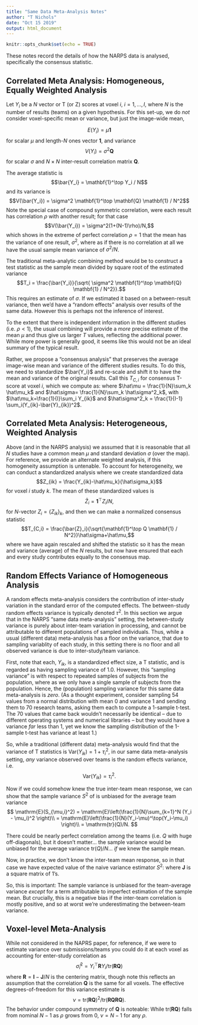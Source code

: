 ```yaml
---
title: "Same Data Meta-Analysis Notes"
author: "T Nichols"
date: "Oct 15 2019"
output: html_document
---
```


```r
knitr::opts_chunk$set(echo = TRUE)
```

These notes record the details of how the NARPS data is analysed, specifically the consensus statistic.

## Correlated Meta Analysis: Homogeneous, Equally Weighted Analysis

Let $Y_i$ be a $N$ vector or T (or Z) scores at voxel $i$, $i=1,...,I$, where $N$ is the number of results (teams) on a given hypothesis. For this set-up, we do _not_ consider voxel-specific mean or variance, but just the image-wide mean,

$$E(Y_i) = \mu\mathbf{1}$$
for scalar $\mu$ and length-$N$ ones vector $\mathbf{1}$, and  variance 
$$V(Y_i) = \sigma^2 \mathbf{Q} $$
for scalar $\sigma$ and $N\times N$ inter-result correlation matrix $\mathbf{Q}$.

The average statistic is
$$\bar{Y_i} = \mathbf{1}^\top Y_i / N$$
and its variance is 
$$V(\bar{Y_i}) =  \sigma^2   \mathbf{1}^\top \mathbf{Q} \mathbf{1} / N^2$$
Note the special case of compound symmetric correlation, were each result has correlation $\rho$ with another result; for that case
$$V(\bar{Y_i}) =  \sigma^2(1+(N-1)\rho)/N,$$
which shows in the extreme of perfect correlation $\rho=1$ that the mean has the variance of one result, $\sigma^2$, where as if there is no correlation at all we have the usual sample mean variance of $\sigma^2/N$.

The traditional meta-analytic combining method would be to construct a test statistic as the sample mean divided by square root of the  estimated variance
$$T_i = \frac{\bar{Y_i}}{\sqrt{ \sigma^2   \mathbf{1}^\top \mathbf{Q} \mathbf{1} / N^2}}.$$
This requires an estimate of $\sigma$.  If we estimated it based on a between-result variance, then we'd have a "random effects" analysis over results of the same data.  However this is perhaps not the inference of interest.

To the extent that there is independent information in the different studies (i.e. $\rho<1$), the usual combining will provide a _more_ precise estimate of the mean $\mu$ and thus give us larger $T$ values, reflecting the additional power.  While more power is generally good, it seems like this would not be an ideal summary of the typical result.

Rather, we propose a "consensus analysis" that preserves the average image-wise mean and variance of the different studies results.  To do this, we need to standardize $\bar{Y_i}$ and re-scale and shift it to have the mean and variance of the original results.  Call this $T_{C,i}$ for consensus T-score at voxel $i$, which we compute as:
\begin{eqnarray}
T_{C,i} &=& \frac{\bar{Y}_i-\hat\mu}{\sqrt{ \hat\sigma^2   \mathbf{1}^\top \mathbf{Q} \mathbf{1} / N^2}}\hat\sigma+\hat\mu\\
 &=& \frac{\bar{Y}_i}{\sqrt{\mathbf{1}^\top \mathbf{Q}\mathbf{1} / N^2}}+\left(1-\frac{1}{\sqrt{\mathbf{1}^\top \mathbf{Q} \mathbf{1} / N^2}}\right)\hat\mu.
\end{eqnarray}
where 
$\hat\mu  = \frac{1}{N}\sum_k \hat\mu_k$ and $\hat\sigma= \frac{1}{N}\sum_k \hat\sigma^2_k$, with $\hat\mu_k=\frac{1}{I}\sum_i Y_{ik}$ and $\hat\sigma^2_k = \frac{1}{I-1} \sum_i(Y_{ik}-\bar{Y}_{ik})^2$.

## Correlated Meta Analysis: Heterogeneous, Weighted Analysis

Above (and in the NARPS analysis) we assumed that it is reasonable that all $N$ studies have a common mean $\mu$ and standard deviation $\sigma$ (over the map). For reference, we provide an alternate weighted analysis, if this homogeneity assumption is untenable.  To account for heterogeneity, we can conduct a standardized analysis where we create standardized data
$$Z_{ik} = \frac{Y_{ik}-\hat\mu_k}{\hat\sigma_k}$$
for voxel $i$  study $k$. The mean of these standardized values is
$$\bar{Z}_i = \mathbf{1}^\top Z_{i}/N,$$
for $N$-vector $Z_i=\{Z_{ik}\}_k$, and then we can make a normalized consensus statistic
$$T_{C,i} = \frac{\bar{Z}_i}{\sqrt{\mathbf{1}^\top Q \mathbf{1} / N^2}}\hat\sigma+\hat\mu,$$
where we have again rescaled and shifted the statistic so it has the mean and variance (average) of the $N$ results, but now have ensured that each and every study contributes equally to the consensus map.

## Random Effects Variance of Homogeneous Analysis

A random effects meta-analysis considers the contribution of inter-study variation in the standard error of the computed effects.  The  between-study random effects variance is typically denoted $\tau^2$.  In this section we argue that in the NARPS "same data meta-analysis" setting, the between-study variance is purely about inter-team variation in processing, and cannot be attributable to different populations of sampled individuals.  Thus, while a usual (different data) meta-analysis has a floor on the variance, that due to sampling variablity of each study, in this setting there is no floor and all observed variance is due to inter-study/team variance.

First, note that each, $Y_{ik}$, is a standardized effect size, a T statistic, and is regarded as having sampling variance of 1.0.  However, this "sampling variance" is with respect to repeated samples of subjects from the population, where as we only have a single sample of subjects from the population.  Hence, the (population) sampling variance for this same data meta-analysis is _zero_.  (As a thought experiment, consider sampling 54 values from a normal distribution with mean 0 and variance 1 and sending them to 70 research teams, asking them each to compute a 1-sample t-test.  The 70 values that came back wouldn't necessarily be identical -- due to different operating systems and numerical libraries -- but they would have a variance *far* less than 1, yet we know the sampling distribution of the 1-sample t-test has variance at least 1.)

So, while a traditional (different data) meta-analysis would find that the variance of T statistics is
$\mathrm{Var}(Y_{ik}) = 1 + \tau_i^2,$
in our same data meta-analysis setting, _any_ variance observed over teams is the random effects variance, i.e. 
$$\mathrm{Var}(Y_{ik}) = \tau_i^2.$$

Now if we could somehow knew the true inter-team mean response, we can show that the sample variance $S^2$ of is unbiased for the average team variance
$$
\mathrm{E}(S_{\mu,i}^2) = \mathrm{E}\left(\frac{1}{N}\sum_{k=1}^N (Y_i - \mu_i)^2 \right)\\
= \mathrm{E}\left(\frac{1}{N}(Y_i-\mu)^\top(Y_i-\mu_i) \right)\\
= \mathrm{tr}(Q)/N.
$$

There could be nearly perfect correlation among the teams (i.e. $Q$ with huge off-diagonals), but it doesn't matter... the sample variance would be unbiased for the average variance $\mathrm{tr}(Q)/N$... _if_ we knew the sample mean.

Now, in practice, we don't know the inter-team mean response, so in that case we have expected value of the naive variance estimator $S^2$:
\begin{eqnarray}
\mathrm{E}(S_i^2) &=& \mathrm{E}\left(\frac{1}{N-1}\sum_{k=1}^N (Y_{ik} - \bar{Y}_i)^2 \right)\\
&=& \mathrm{E}\left(\frac{1}{N-1}Y_i^\top(\mathbf{I}-\mathbf{J}/N)Y_i \right)\\
&=& \mathrm{tr}((\mathbf{I}-\mathbf{J}/N)Q)\\
&=&  \mathrm{tr}(Q)/N - \frac{1}{N(N-1)}\sum_{k\neq k'}((Q))_{kk'},
\end{eqnarray}
where $\mathbf{J}$ is a square matrix of 1's.

So, this is important: The sample variance is unbiased for the team-average variance _except_ for a term attributable to imperfect estimation of the sample mean.  But crucially, this is a negative bias if the inter-team correlation is mostly positive, and so at worst we're underestimating the between-team variance.


## Voxel-level Meta-Analysis

While not considered in the NAPRS paper, for reference, if we were to estimate variance over submissions/teams you could do it at each voxel as accounting for enter-study correlation as
$$\hat\sigma^2_i= Y_i^\top \mathbf{R} Y_i / \mbox{tr}(\mathbf{R}\mathbf{Q})$$
where $\mathbf{R} = \mathbf{I}-\mathbf{J}/N$ is the centering matrix, though note this reflects an assumption that the correlation $\mathbf{Q}$ is the same for all voxels.  The effective degrees-of-freedom for this variance estimate is
$$\nu = \mbox{tr}(\mathbf{R}\mathbf{Q})^2 / \mbox{tr}(\mathbf{R}\mathbf{Q}\mathbf{R}\mathbf{Q}).$$
The behavior under compound symmetry of $\mathbf{Q}$ is noteable: While $\mbox{tr}(\mathbf{R}\mathbf{Q})$ falls from nominal $N-1$ as $\rho$ grows from 0, $\nu=N-1$ for any $\rho$.

